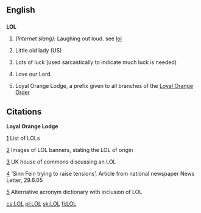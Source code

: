 ==English==

==={{Initialism}}===
{{wikipedia}}
'''LOL'''

# ''(Internet slang):'' Laughing out loud. see [[lol]]
# {{rfv-sense}} Little old lady (US) <!--Um, where in US is this used? -->
# {{rfv-sense}} Lots of luck (used sarcastically to indicate much luck is needed)
# {{rfv-sense}} Love our Lord.
# Loyal Orange Lodge, a prefix given to all branches of the [[Orange Order|Loyal Orange Order]]

==Citations==

'''Loyal Orange Lodge'''

[http://www.newtownardsorange.org.uk/twelfth2002.htm] List of LOLs

[http://www.grandorange.org.uk/parades/orange_banners.html] Images of LOL banners, stating the LOL of origin

[http://www.publications.parliament.uk/pa/cm200304/cmhansrd/vo041118/text/41118w21.htm] UK house of commons discussing an LOL

[http://www.birw.org/Parades%202005.html#_edn20] ‘Sinn Fein trying to raise tensions’, Article from national newspaper News Letter, 29.6.05

[http://acronyms.thefreedictionary.com/Loyal+Orange+Lodge] Alternative  acronym dictionary with inclusion of LOL

[[cs:LOL]]
[[pl:LOL]]
[[sk:LOL]]
[[fi:LOL]]